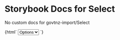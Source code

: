 

# Storybook Docs for Select

<Meta title="govtnz-import/Select" />

No custom docs for govtnz-import/Select

<Preview>
  <Story name="Select" height="100px">
    {html`
      <select class="g-select" name="example">
        <option>Options</option></select
      >
    `}
  </Story>
</Preview>

